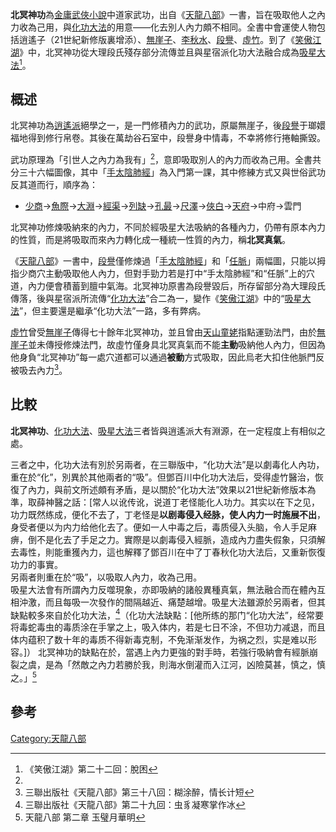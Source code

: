 {{unreferenced|time=2015-09-10T07:05:51+00:00}}
{{金庸武功
|小說=[[天龍八部_(小說)|天龍八部]]
|門派=[[逍遙派|逍遙派]]
|類型=內功
|創始人=[[逍遙子|逍遙子]]
|人物=[[逍遙子|逍遙子]]<br>[[無崖子|無崖子]]<br>[[李秋水|李秋水]]<br>[[段誉_(天龙八部)|段譽]]<br>[[虛竹|虛竹]]
|書籍=李秋水所藏帛卷上
|修行=帛卷上之圖示
}}
'''北冥神功'''為[[金庸武俠小說|金庸武俠小說]]中道家武功，出自《[[天龍八部_(小說)|天龍八部]]》一書，旨在吸取他人之內力收為己用，與[[化功大法|化功大法]]的用意——化去別人內力頗不相同。全書中會運使人物包括逍遙子（21世紀新修版裏增添）、[[無崖子|無崖子]]、[[李秋水|李秋水]]、[[段誉_(天龙八部)|段譽]]、[[虛竹|虛竹]]。到了《[[笑傲江湖|笑傲江湖]]》中，北冥神功從大理段氏殘存部分流傳並且與星宿派化功大法融合成為[[吸星大法|吸星大法]]<ref>《笑傲江湖》第二十二回：脫困</ref>。

==概述==
北冥神功為[[逍遙派|逍遙派]]絕學之一，是一門修積內力的武功，原屬無崖子，後[[段誉_(天龙八部)|段譽]]于瑯嬛福地得到修行帛卷。其後在萬劫谷石室中，段譽身中情毒，不幸將修行捲軸撕毀。

武功原理為「引世人之內力為我有」<ref name=dgsd02/>，意即吸取別人的內力而收為己用。全書共分三十六幅圖像，其中「[[手太陰肺經|手太陰肺經]]」為入門第一課，其中修練方式又與世俗武功反其道而行，順序為：
*[[少商|少商]]→[[魚際穴|魚際]]→[[大淵|大淵]]→[[經渠|經渠]]→[[列缺|列缺]]→[[孔最|孔最]]→[[尺澤|尺澤]]→[[俠白|俠白]]→[[天府|天府]]→中府→雲門

北冥神功修煉吸納來的內力，不同於經吸星大法吸納的各種內力，仍帶有原本內力的性質，而是將吸取而來內力轉化成一種統一性質的內力，稱'''北冥真氣'''。

《[[天龍八部|天龍八部]]》一書中，[[段誉_(天龙八部)|段譽]]僅修煉過「[[手太陰肺經|手太陰肺經]]」和「[[任脈|任脈]]」兩幅圖，只能以拇指少商穴主動吸取他人內力，但對手勁力若是打中“手太陰肺經”和“任脈”上的穴道，內力便會積蓄到膻中氣海。北冥神功原書為段譽毀后，所存留部分為大理段氏傳落，後與星宿派所流傳“[[化功大法|化功大法]]”合二為一，變作《[[笑傲江湖|笑傲江湖]]》中的“[[吸星大法|吸星大法]]”，但主要還是繼承“化功大法”一路，多有弊病。

[[虛竹|虛竹]]曾受[[無崖子|無崖子]]傳得七十餘年北冥神功，並且曾由[[天山童姥|天山童姥]]指點運勁法門，由於[[無崖子|無崖子]]並未傳授修煉法門，故虛竹僅身具北冥真氣而不能'''主動'''吸納他人內力，但因為他身負“北冥神功”每一處穴道都可以通過'''被動'''方式吸取，因此烏老大扣住他脈門反被吸去內力<ref>三聯出版社《天龍八部》第三十八回：糊涂醉，情长计短</ref>。

==比較==
'''北冥神功'''、[[化功大法|化功大法]]、[[吸星大法|吸星大法]]三者皆與逍遙派大有淵源，在一定程度上有相似之處。

三者之中，化功大法有別於另兩者，在三聯版中，“化功大法”是以劇毒化人內功，重在於“化”，別異於其他兩者的“吸”。但鄧百川中化功大法后，受得虛竹醫治，恢復了內力，與前文所述頗有矛盾，是以關於“化功大法”效果以21世紀新修版本為準，取薛神醫之話：[常人以讹传讹，说道丁老怪能化人功力。其实以在下之见，功力既然练成，便化不去了，丁老怪是'''以剧毒侵入经脉，使人内力一时施展不出'''，身受者便以为内力给他化去了。便如一人中毒之后，毒质侵入头脑，令人手足麻痹，倒不是化去了手足之力。實際是以劇毒侵入經脈，造成內力盡失假象，只須解去毒性，則能重獲內力，這也解釋了鄧百川在中了丁春秋化功大法后，又重新恢復功力的事實。<br>
另兩者則重在於“吸”，以吸取人內力，收為己用。<br>
吸星大法會有所謂內力反噬現象，亦即吸納的諸般異種真氣，無法融合而在體內互相沖激，而且每吸一次發作的間隔越近、痛楚越增。吸星大法雖源於另兩者，但其缺點較多來自於化功大法，{{cn|故推斷化功大法應也有相當程度的缺點}}<ref>三聯出版社《天龍八部》第二十九回：虫豸凝寒掌作冰</ref>（化功大法缺點：[他所练的那门“化功大法”，经常要将毒蛇毒虫的毒质涂在手掌之上，吸入体内，若是七日不涂，不但功力减退，而且体内蕴积了数十年的毒质不得新毒克制，不免渐渐发作，为祸之烈，实是难以形容。]）
北冥神功的缺點在於，當遇上內力更強的對手時，若強行吸納會有經脈崩裂之虞，是為「然敵之內力若勝於我，則海水倒灌而入江河，凶險莫甚，慎之，慎之。」<ref name=dgsd02>天龍八部 第二章 玉璧月華明</ref><br>

==參考==
{{reflist}}
[[Category:天龍八部|Category:天龍八部]]